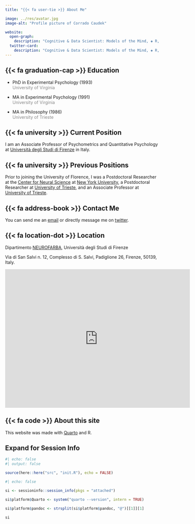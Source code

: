 ```yaml
---
title: "{{< fa user-tie >}} About Me"

image: ../res/avatar.jpg
image-alt: "Profile picture of Corrado Caudek"

website:
  open-graph:
    description: "Cognitive & Data Scientist: Models of the Mind, ◈ R, Stats, Bayes"
  twitter-card:
    description: "Cognitive & Data Scientist: Models of the Mind, ◈ R, Stats, Bayes"
---
```


## {{< fa graduation-cap >}} Education

- PhD in Experimental Psychology (1993)  
  [University of Virginia]{.small style="color: #888888"}

- MA in Experimental Psychology (1991)  
  [University of Virginia]{.small style="color: #888888"}

- MA in Philosophy (1986)  
  [University of Trieste]{.small style="color: #888888"}

## {{< fa university >}} Current Position

I am an Associate Professor of Psychometrics and Quantitative Psychology at [Università degli Studi di Firenze](https://www.unifi.it) in Italy. 

## {{< fa university >}} Previous Positions

Prior to joining the University of Florence, I was a Postdoctoral Researcher at the [Center for Neural Science](https://as.nyu.edu/cns.html) at [New York University](http://www.nyu.edu), a Postdoctoral Researcher at [University of Trieste](https://www.units.it), and an Associate Professor at [University of Trieste](https://www.units.it).

## {{< fa address-book >}} Contact Me

You can send me an [email](mailto:corrado.caudek@unifi.it) or directly message me on [twitter](https://twitter.com/ccaudek).

## {{< fa location-dot >}} Location

Dipartimento [NEUROFARBA](https://www.neurofarba.unifi.it), Università degli Studi di Firenze

Via di San Salvi n. 12, Complesso di S. Salvi, Padiglione 26, Firenze, 50139, Italy.

<iframe src="https://www.google.com/maps/embed?pb=!1m16!1m12!1m3!1d5762.26157132083!2d11.284630893675219!3d43.77014390000001!2m3!1f0!2f0!3f0!3m2!1i1024!2i768!4f13.1!2m1!1sdipartimento%20di%20psicologia%20via%20di%20san%20salvi%20firenze!5e0!3m2!1sen!2sit!4v1669097237298!5m2!1sen!2sit" width="600" height="450" style="border:0;" allowfullscreen="" loading="lazy" referrerpolicy="no-referrer-when-downgrade"></iframe>


## {{< fa code >}} About this site

This website was made with [Quarto](https://quarto.org/) and R.

:::{.callout-tip collapse="true"}

# Expand for Session Info

```r
#| echo: false
#| output: false

source(here::here("src", "init.R"), echo = FALSE)
```

```r
#| echo: false

si <- sessioninfo::session_info(pkgs = "attached")

si$platform$Quarto <- system("quarto --version", intern = TRUE)

si$platform$pandoc <- strsplit(si$platform$pandoc, "@")[[1]][1]

si
```

:::